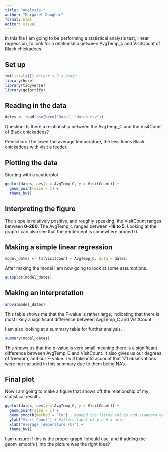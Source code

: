 ```yaml
---
title: "Analysis-"
author: "Margaret Dougher"
format: html
editor: visual
---
```


In this file I am going to be performing a statistical analysis test, linear regression, to look for a relationship between AvgTemp_c and VisitCount of Black chickadees.

## Set up
```r
rm(list=ls()) #clear's R's brain
library(here)
library(tidyverse)
library(ggfortify)
```

## Reading in the data
```r
dates <- read.csv(here("Data", "dates.csv"))
```

Question: Is there a relationship between the AvgTemp_C and the VisitCount of Black chickadees?

Prediction: The lower the average temperature, the less times Black chickadees with visit a feeder.

## Plotting the data

Starting with a scatterplot

```r
ggplot(dates, aes(x = AvgTemp_C, y = VisitCount)) +
  geom_point(size = 1) +
  theme_bw()
```

## Interpreting the figure

The slope is relatively positive, and roughly speaking, the VisitCount ranges between **0-280**. The AvgTemp_c ranges between **-18 to 5**. Looking at the graph I can also see that the y-intercept is somewhere around 0.

## Making a simple linear regression
```r
model_dates <- lm(VisitCount ~ AvgTemp_C, data = dates)
```

After making the model I am now going to look at some assumptions.

```r
autoplot(model_dates)
```

## Making an interpretation

```r
anova(model_dates)
```

This table shows me that the F-value is rather large, indicating that there is most likely a significant difference between AvgTemp_C and VisitCount.

I am also looking at a summary table for further analysis.

```r
summary(model_dates)
```

This shows us that the p-value is very small meaning there is a significant difference between AvgTemp_C and VisitCount. It also gives us our degrees of freedom, and our F-value. I will take into account that 171 observations were not included in this summary due to them being NA's.

## Final plot

Now I am going to make a figure that shows off the relationship of my statistical results.

```r
ggplot(dates, aes(x = AvgTemp_C, y = VisitCount)) +
  geom_point(size = 1) +
  geom_smooth(method = 'lm') + #added the fitted values and standard error to the figure
  ylab("Visit Count") + #alters label of y and x axis
  xlab("Average Temperature (C)") +
  theme_bw()
```

I am unsure if this is the proper graph I should use, and if adding the geom_smooth() into the picture was the right idea?